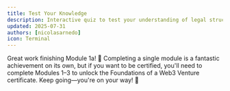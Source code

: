 ```yaml
---
title: Test Your Knowledge
description: Interactive quiz to test your understanding of legal structures for Web3
updated: 2025-07-31
authors: [nicolasarnedo]
icon: Terminal
---
```


<Quiz quizId="906" />

<Quiz quizId="907" />

<Quiz quizId="908" />

Great work finishing Module 1a! 🎉 Completing a single module is a fantastic achievement on its own, but if you want to be certified, you'll need to complete Modules 1–3 to unlock the Foundations of a Web3 Venture certificate. Keep going—you're on your way! 🚀
